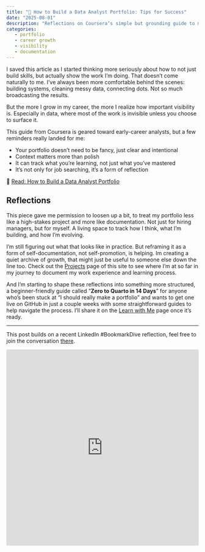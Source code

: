 ```yaml
---
title: "📌 How to Build a Data Analyst Portfolio: Tips for Success"
date: "2025-08-01"
description: "Reflections on Coursera’s simple but grounding guide to making your work visible."
categories:
   - portfolio
   - career growth
   - visibility
   - documentation
---
```


I saved this article as I started thinking more seriously about how to not just build skills, but actually show the work I’m doing. That doesn’t come naturally to me. I’ve always been more comfortable behind the scenes: building systems, cleaning messy data, connecting dots. Not so much broadcasting the results.

But the more I grow in my career, the more I realize how important visibility is. Especially in data, where most of the work is invisible unless you choose to surface it.

This guide from Coursera is geared toward early-career analysts, but a few reminders really landed for me:

- Your portfolio doesn’t need to be fancy, just clear and intentional
- Context matters more than polish
- It can track what you’re learning, not just what you’ve mastered
- It’s not only for job searching, it’s a form of reflection

🔗 [Read: How to Build a Data Analyst Portfolio](https://www.coursera.org/articles/how-to-build-a-data-analyst-portfolio)

## Reflections

This piece gave me permission to loosen up a bit, to treat my portfolio less like a high-stakes project and more like documentation. Not just for hiring managers, but for myself. A living space to track how I think, what I’m building, and how I’m evolving.

I’m still figuring out what that looks like in practice. But reframing it as a form of self-documentation, not self-promotion, is helping. Im creating a quiet archive of growth, that might just be useful to someone else down the line too. Check out the [Projects](https://mleighc.github.io/projects.html) page of this site to see where I'm at so far in my journey to document my work experience and learning process.

And I’m starting to shape these reflections into something more structured, a beginner-friendly guide called "**Zero to Quarto in 14 Days**" for anyone who’s been stuck at “I should really make a portfolio” and wants to get one live on GitHub in just a couple weeks with some straightforward guides to help navigate the process. I’ll share it on the [Learn with Me](https://mleighc.github.io/learn.html) page once it’s ready.

---

This post builds on a recent LinkedIn #BookmarkDive reflection, feel free to join the conversation [there](https://www.linkedin.com/posts/mirandaleigh_how-to-build-a-data-analyst-portfolio-tips-activity-7357058634079477760-twgg?utm_source=share&utm_medium=member_desktop&rcm=ACoAAAlIdLkBFtiJzHRZxK10HWpjPNqHsthrMgg).

<iframe src="https://www.linkedin.com/embed/feed/update/urn:li:share:7357058631122460673?collapsed=1" height="514" width="504" frameborder="0" allowfullscreen="" title="Embedded post"></iframe>
